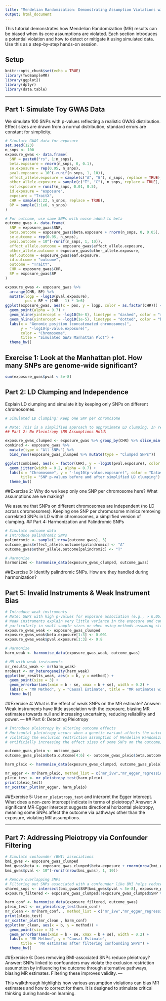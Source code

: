 ```yaml
---
title: "Mendelian Randomization: Demonstrating Assumption Violations with Toy Data"
output: html_document
---
```


This tutorial demonstrates how Mendelian Randomization (MR) results can be biased when its core assumptions are violated. Each section introduces a potential violation and how to detect or mitigate it using simulated data. Use this as a step-by-step hands-on session.

## Setup

```r
knitr::opts_chunk$set(echo = TRUE)
library(TwoSampleMR)
library(ggplot2)
library(dplyr)
library(data.table)
```

---

## Part 1: Simulate Toy GWAS Data

We simulate 100 SNPs with p-values reflecting a realistic GWAS distribution. Effect sizes are drawn from a normal distribution; standard errors are constant for simplicity.

```r
# Simulate GWAS data for exposure
set.seed(123)
n_snps <- 100
exposure_gwas <- data.frame(
  SNP = paste0("rs", 1:n_snps),
  beta.exposure = rnorm(n_snps, 0, 0.1),
  se.exposure = rep(0.05, n_snps),
  pval.exposure = 10^(-runif(n_snps, 1, 10)),
  effect_allele.exposure = sample(c("A", "G"), n_snps, replace = TRUE),
  other_allele.exposure = sample(c("T", "C"), n_snps, replace = TRUE),
  eaf.exposure = runif(n_snps, 0.01, 0.5),
  id.exposure = "exposure",
  exposure = "TraitX",
  CHR = sample(1:22, n_snps, replace = TRUE),
  BP = sample(1:1e6, n_snps)
)

# For outcome, use same SNPs with noise added to beta
outcome_gwas <- data.frame(
  SNP = exposure_gwas$SNP,
  beta.outcome = exposure_gwas$beta.exposure + rnorm(n_snps, 0, 0.05),
  se.outcome = rep(0.05, n_snps),
  pval.outcome = 10^(-runif(n_snps, 1, 10)),
  effect_allele.outcome = exposure_gwas$effect_allele.exposure,
  other_allele.outcome = exposure_gwas$other_allele.exposure,
  eaf.outcome = exposure_gwas$eaf.exposure,
  id.outcome = "outcome",
  outcome = "TraitY",
  CHR = exposure_gwas$CHR,
  BP = exposure_gwas$BP
)

exposure_gwas <- exposure_gwas %>%
  arrange(CHR, BP) %>%
  mutate(logp = -log10(pval.exposure),
         pos = BP + (CHR - 1) * 1e6)
ggplot(exposure_gwas, aes(x = pos, y = logp, color = as.factor(CHR))) +
  geom_point(alpha = 0.7) +
  geom_hline(yintercept = -log10(5e-8), linetype = "dashed", color = "red") +
  geom_hline(yintercept = -log10(1e-5), linetype = "dotted", color = "blue") +
  labs(x = "Genomic position (concatenated chromosomes)",
       y = "-log10(p-value.exposure)",
       color = "Chromosome",
       title = "Simulated GWAS Manhattan Plot") +
  theme_bw()
```

## Exercise 1: Look at the Manhattan plot. How many SNPs are genome-wide significant?

```r
sum(exposure_gwas$pval < 5e-8)
```
## Part 2: LD Clumping and Independence

Explain LD clumping and simulate it by keeping only SNPs on different chromosomes.

```r
# Simulated LD clumping: Keep one SNP per chromosome

# Note: This is a simplified approach to approximate LD clumping. In real GWAS datasets, linkage disequilibrium (LD) is based on correlation between SNPs due to their physical proximity on the genome. Clumping typically removes SNPs that are in high LD (e.g., r^2 > 0.01) within a given window (e.g., 10,000 kb). By keeping only one SNP per chromosome here, we ensure independence in a naive way, which is sufficient for toy examples but does not reflect the finer structure of LD in real data.
## Part 2: No Pleiotropy (MR Assumptions Hold)
```
```r
exposure_gwas_clumped <- exposure_gwas %>% group_by(CHR) %>% slice_min(pval.exposure, n = 1) %>% ungroup()
combined <- exposure_gwas %>%
  mutate(type = "All SNPs") %>%
  bind_rows(exposure_gwas_clumped %>% mutate(type = "Clumped SNPs"))

ggplot(combined, aes(x = factor(CHR), y = -log10(pval.exposure), color = type)) +
  geom_jitter(width = 0.2, alpha = 0.7) +
  labs(x = "Chromosome", y = "-log10(p-value.exposure)", color = "Dataset",
       title = "SNP p-values before and after simplified LD clumping") +
  theme_bw()
```
##Exercise 2: Why do we keep only one SNP per chromosome here? What assumptions are we making?

We assume that SNPs on different chromosomes are independent (no LD across chromosomes). Keeping one SNP per chromosome mimics removing correlated SNPs in LD within chromosomes, a simplified version of clumping.
## Part 4: Harmonization and Palindromic SNPs

```r
# Simulate outcome data
# Introduce palindromic SNPs
palindromic <- sample(1:nrow(outcome_gwas), 3)
outcome_gwas$effect_allele.outcome[palindromic] <- "A"
outcome_gwas$other_allele.outcome[palindromic] <- "T"

# Harmonize
harmonized <- harmonise_data(exposure_gwas_clumped, outcome_gwas)
```
##Exercise 3: Identify palindromic SNPs. How are they handled during harmonization?

## Part 5: Invalid Instruments & Weak Instrument Bias

```r
# Introduce weak instruments
# Note: SNPs with high p-values for exposure association (e.g., > 0.05) are considered weak instruments.
# Weak instruments explain very little variance in the exposure and can lead to biased or imprecise MR estimates,
# particularly in small sample sizes or when using methods assuming strong instruments.
exposure_gwas_weak <- exposure_gwas_clumped
exposure_gwas_weak$beta.exposure[1:3] <- 0.001
exposure_gwas_weak$pval.exposure[1:3] <- 0.8

# Harmonize
harm_weak <- harmonise_data(exposure_gwas_weak, outcome_gwas)

# MR with weak instruments
mr_results_weak <- mr(harm_weak)
mrobust <- mr_heterogeneity(harm_weak)
ggplot(mr_results_weak, aes(x = b, y = method)) +
  geom_point(size = 3) +
  geom_errorbar(aes(xmin = b - se, xmax = b + se), width = 0.2) +
  labs(x = "MR Method", y = "Causal Estimate", title = "MR estimates with weak instruments") +
  theme_bw()
```

##Exercise 4: What is the effect of weak SNPs on the MR estimate?
Answer:
Weak instruments have little association with the exposure, biasing MR estimates towards null and increasing uncertainty, reducing reliability and power.
---
## Part 6: Detecting Pleiotropy

```r
# Introduce pleiotropy by altering outcome effects
# Horizontal pleiotropy occurs when a genetic variant affects the outcome through pathways other than the exposure,
# violating the exclusion restriction assumption of Mendelian Randomization. One way to simulate this is by
# artificially increasing the effect sizes of some SNPs on the outcome, independent of their effects on the exposure.

outcome_gwas_pleio <- outcome_gwas
outcome_gwas_pleio$beta.outcome[4:6] <- outcome_gwas_pleio$beta.outcome[4:6] + 0.2

harm_pleio <- harmonise_data(exposure_gwas_clumped, outcome_gwas_pleio)

mr_egger <- mr(harm_pleio, method_list = c("mr_ivw","mr_egger_regression"))
pleio_test <- mr_pleiotropy_test(harm_pleio)
print(pleio_test)
mr_scatter_plot(mr_egger, harm_pleio)

```

##Exercise 5: Use `mr_pleiotropy_test` and interpret the Egger intercept. What does a non-zero intercept indicate in terms of pleiotropy?
Answer: A significant MR-Egger intercept suggests directional horizontal pleiotropy, meaning some SNPs affect the outcome via pathways other than the exposure, violating MR assumptions.


---

## Part 7: Addressing Pleiotropy via Confounder Filtering
```r
# Simulate confounder (BMI) associations
bmi_gwas <- exposure_gwas_clumped
bmi_gwas$beta <- exposure_gwas_clumped$beta.exposure + rnorm(nrow(bmi_gwas), 0, 0.1)
bmi_gwas$pval <- 10^(-runif(nrow(bmi_gwas), 1, 10))

# Remove overlapping SNPs
# Filtering out SNPs associated with a confounder like BMI helps reduce pleiotropic bias because these SNPs may influence both the exposure and the outcome through the confounder. Removing them increases the likelihood that the remaining instruments affect the outcome only via the exposure, thereby upholding the exclusion restriction assumption of MR.
shared_snps <- intersect(bmi_gwas$SNP[bmi_gwas$pval < 5e-8], exposure_gwas_clumped$SNP)
exposure_filtered <- exposure_gwas_clumped[!exposure_gwas_clumped$SNP %in% shared_snps, ]

harm_conf <- harmonise_data(exposure_filtered, outcome_gwas)
pleio_test <- mr_pleiotropy_test(harm_conf)
mr_clean <- mr(harm_conf, , method_list = c("mr_ivw","mr_egger_regression"))
print(pleio_test)
mr_scatter_plot(mr_clean , harm_conf)
ggplot(mr_clean, aes(x = b, y = method)) +
  geom_point(size = 3) +
  geom_errorbar(aes(xmin = b - se, xmax = b + se), width = 0.2) +
  labs(x = "MR Method", y = "Causal Estimate",
       title = "MR estimates after filtering confounding SNPs") +
  theme_bw()
```

##Exercise 6: Does removing BMI-associated SNPs reduce pleiotropy?
Answer:
SNPs linked to confounders may violate the exclusion restriction assumption by influencing the outcome through alternative pathways, biasing MR estimates. Filtering these improves validity.
---

This walkthrough highlights how various assumption violations can bias MR estimates and how to correct for them. It is designed to stimulate critical thinking during hands-on learning.
